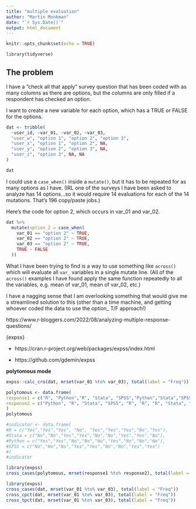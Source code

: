```yaml
---
title: "multiple evaluation"
author: "Martin Monkman"
date: "`r Sys.Date()`"
output: html_document
---
```


```r
knitr::opts_chunk$set(echo = TRUE)

library(tidyverse)
```

## The problem

I have a "check all that apply" survey question that has been coded with as many columns as there are options, but the columns are only filled if a respondent has checked an option.

I want to create a new variable for each option, which has a TRUE or FALSE for the options.

```r

dat <- tribble(
  ~user_id, ~var_01, ~var_02, ~var_03,
  "user_w", "option 1", "option 2", "option 3",
  "user_x", "option 1", "option 2", NA,
  "user_y", "option 2", "option 3", NA,
  "user_z", "option 3", NA, NA
)

dat

```

I could use a `case_when()` inside a `mutate()`, but it has to be repeated for as many options as I have. (IRL one of the surveys I have been asked to analyze has 14 options...so it would require 14 evaluations for each of the 14 mutations. That's 196 copy/paste jobs.) 

Here's the code for option 2, which occurs in var_01 and var_02.

```r

dat %>% 
  mutate(option_2 = case_when(
    var_01 == "option 2" ~ TRUE,
    var_02 == "option 2" ~ TRUE,
    var_03 == "option 2" ~ TRUE,
    TRUE ~ FALSE
  ))

```

What I have been trying to find is a way to use something like `across()` which will evaluate all `var_` variables in a single mutate line. (All of the `across()` examples I have found apply the same function repeatedly to all the variables, e.g. mean of var_01, mean of var_02, etc.)

I have a nagging sense that I am overlooking something that would give me a streamlined solution to this (other than a time machine, and getting whoever coded the data to use the option_ T/F approach!)



https://www.r-bloggers.com/2022/08/analyzing-multiple-response-questions/

{expss} 

* https://cran.r-project.org/web/packages/expss/index.html

* https://github.com/gdemin/expss


**polytomous mode**

```r
expss::calc_cro(dat, mrset(var_01 %to% var_03), total(label = "Freq"))
```


```r
polytomous <- data.frame(
response1 = c("R", "Python","R", "Stata", "SPSS","Python","Stata","SPSS","R"),
response2 = c("Python", "R", "Stata", "SPSS", "R", "R", "R", "Stata", "SPSS")
)
polytomous

#indicator <- data.frame(
#R = c("Yes","Yes","Yes", "No", "Yes","Yes","Yes","No","Yes"),
#Stata = c("No","No","Yes","Yes","No","No","Yes","Yes","No"),
#Python = c("Yes","Yes","No","No","No","Yes","No","No","No"),
#SPSS = c("No","No","No","Yes","Yes","No","No","Yes","Yes")
#)
#indicator
```

```r
library(expss)
cross_cases(polytomous, mrset(response1 %to% response2), total(label = "Freq"))
```


```r
library(expss)
cross_cases(dat, mrset(var_01 %to% var_03), total(label = "Freq"))
cross_cpct(dat, mrset(var_01 %to% var_03), total(label = "Freq"))
cross_tpct(dat, mrset(var_01 %to% var_03), total(label = "Freq"))

```

